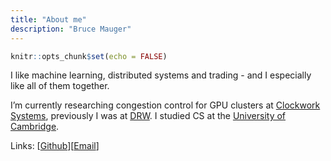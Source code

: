 ```yaml
---
title: "About me"
description: "Bruce Mauger"
---
```


```r
knitr::opts_chunk$set(echo = FALSE)
```
I like machine learning, distributed systems and trading - and I especially like all of them together.

I'm currently researching congestion control for GPU clusters at [Clockwork Systems](https://clockwork.io), previously I was at [DRW](https://drw.com). I studied CS at the [University of Cambridge](https://www.cst.cam.ac.uk/).

Links: [[Github](https://github.com/brrm)][[Email](mailto:bruce@brrm.io)]